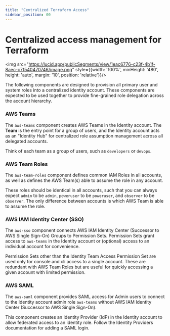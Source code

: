 ```yaml
---
title: "Centralized Terraform Access"
sidebar_position: 00
---
```


# Centralized access management for Terraform

<img src="https://lucid.app/publicSegments/view/1eac6776-c23f-4b1f-8aec-c7f540470746/image.png" style={{width: '100%', minHeight: '480', height: 'auto', margin: '10', position: 'relative'}}/><br/>

The following components are designed to provision all primary user and system
roles into a centralized identity account. These components are expected to
be used together to provide fine-grained role delegation across the account
hierarchy.

### AWS Teams

The `aws-teams` component creates AWS Teams in the Identity account. The **Team** is
the entry point for a group of users, and the Identity account acts as an "Identity Hub"
for centralized role assumption management across all delegated accounts.

Think of each team as a group of users, such as `developers` or `devops`.

### AWS Team Roles

The `aws-team-roles` component defines common IAM Roles in all accounts, as well
as defines the AWS Team(s) able to assume the role in any account.

These roles should be identical in all accounts, such that you can always expect
`admin` to be `admin`, `poweruser` to be `poweruser`, and `observer` to be
`observer`. The only difference between accounts is which AWS Team is able to
assume the role.

### AWS IAM Identity Center (SSO)

The `aws-sso` component connects AWS IAM Identity Center (Successor to AWS Single
Sign-On) Groups to Permission Sets. Permission Sets grant access to `aws-teams` in
the Identity account or (optional) access to an individual account for convenience.

Permission Sets other than the Identity Team Access Permission Set are used only for
console and cli access to a single account. These are redundant with AWS Team Roles
but are useful for quickly accessing a given account with limited permission.

### AWS SAML

The `aws-saml` component provides SAML access for Admin users to connect to
the Identity account admin role `aws-teams` without AWS IAM Identity
Center (Successor to AWS Single Sign-On).

This component creates an Identity Provider (IdP) in the Identity account
to allow federated access to an identity role. Follow the Identity Providers
documentation for adding a SAML login.
